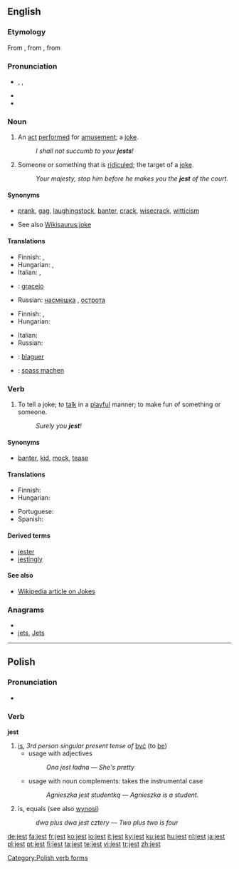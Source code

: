 ==English==

===Etymology===
From {{etyl|enm|en}} {{term|geste||lang=enm|idle tale}}, from  {{etyl|fro|en}} {{term|geste||lang=fro|acts, exploits}}, from {{etyl|la|en}} {{term|gesta||lang=la|acts, deeds}}

===Pronunciation===
* {{enPR|jĕst}}, {{IPA|/ʤest/}}, {{SAMPA|/dZest/}}
* {{audio|en-us-jest.ogg|Audio (US)}}
* {{rhymes|ɛst}}

===Noun===
{{en-noun}}

# {{archaic}} An [[act]] [[perform]]ed for [[amusement]]; a [[joke]].
#: ''I shall not succumb to your '''jests'''!''
# {{obsolete}} Someone or something that is [[ridicule]]d; the target of a [[joke]].
#: ''Your majesty, stop him before he makes you the '''jest''' of the court.''

====Synonyms====
* {{sense|joke}} [[prank]], [[gag]], [[laughingstock]], [[banter]], [[crack]], [[wisecrack]], [[witticism]]
* See also [[Wikisaurus:joke]]

====Translations====
{{trans-top|joke}}
* Finnish: {{t+|fi|pila}}, {{t+|fi|vitsi}}
* Hungarian: {{t|hu|tréfa}}, {{t|hu|tréfálkozás}}
* Italian: {{t-|it|scherzo}}, {{t-|it|barzelletta}}
{{trans-mid}}
* {{ttbc|Portuguese}}: [[gracejo]] {{m}}
* Russian: [[насмешка]] {{f}}, [[острота]] {{f}}
{{trans-bottom}}

{{trans-top|target of a joke}}
* Finnish: {{t-|fi|naurunaihe}}, {{t+|fi|vitsi}}
* Hungarian: {{t|hu|nevetség tárgya}}
{{trans-mid}}
* Italian: {{t|it|oggetto di scherno}}
* Russian: {{t+|ru|посмешище|n}}
{{trans-bottom}}

{{checktrans-top}}
* {{ttbc|French}}:  [[blaguer]]
* {{ttbc|German}}:  [[spass machen]]
{{checktrans-mid}}

{{checktrans-bottom}}

===Verb===
{{en-verb}}

# To tell a joke; to [[talk]] in a [[playful]] manner; to make fun of something or someone.  <!--transitive and intransitive-->
#: ''Surely you '''jest'''!''

====Synonyms====
* {{sense|to joke}} [[banter]], [[kid]], [[mock]], [[tease]]

====Translations====
{{trans-top|to tell a joke}}
* Finnish: {{t+|fi|vitsailla}}
* Hungarian: {{t|hu|tréfálkozik}}
{{trans-mid}}
* Portuguese: {{t-|pt|gracejar}}
* Spanish: {{t+|es|bromear}}
{{trans-bottom}}

====Derived terms====
* [[jester]]
* [[jestingly]]

====See also====
* [http://en.wikipedia.org/wiki/Jest Wikipedia article on Jokes]

===Anagrams===
* {{alphagram|ejst}}
* [[jets#English|jets]], [[Jets#English|Jets]]

----

==Polish==

===Pronunciation===
* {{IPA|/jɛst/|lang=pl}}

===Verb===
'''jest'''

# [[is]], ''3rd person singular present tense of'' [[być]] (to [[be]])
#* usage with adjectives
#*: ''Ona jest ładna'' &mdash; ''She's pretty''
#* usage with noun complements: takes the instrumental case
#*: ''Agnieszka jest studentką'' &mdash; ''Agnieszka is a student.''
# {{mathematics|lang=pl}} is, equals (see also [[wynosi]])
#: ''dwa plus dwa jest cztery'' &mdash; ''Two plus two is four''

[[Category:Polish verb forms]]

[[de:jest]]
[[fa:jest]]
[[fr:jest]]
[[ko:jest]]
[[io:jest]]
[[it:jest]]
[[ky:jest]]
[[ku:jest]]
[[hu:jest]]
[[nl:jest]]
[[ja:jest]]
[[pl:jest]]
[[pt:jest]]
[[fi:jest]]
[[ta:jest]]
[[te:jest]]
[[vi:jest]]
[[tr:jest]]
[[zh:jest]]